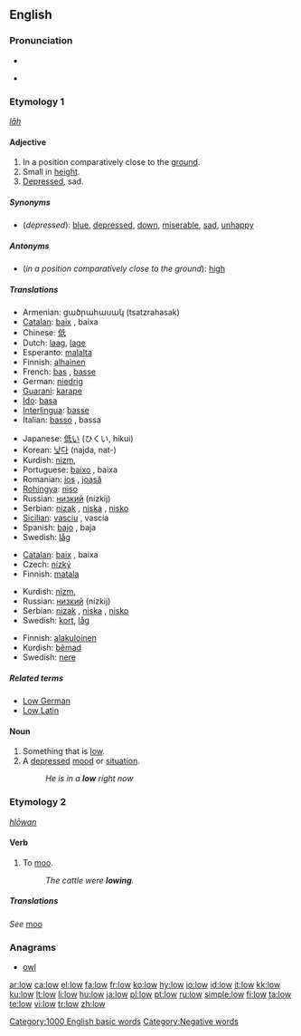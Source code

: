 ==English==

{{rank|laid|cold|led|518|low|American|bad|forward}}

===Pronunciation===
* {{IPA|/loʊ/}}
* {{audio|en-us-low.ogg|Audio (US)}}
*: {{rhymes|əʊ}}

===Etymology 1===
{{OE.}} ''[[lāh]]''

====Adjective====
{{en-adj|er}}

# In a position comparatively close to the [[ground]].
# Small in [[height]].
# [[depressed|Depressed]], sad.

=====Synonyms=====
* (''depressed''): [[blue]], [[depressed]], [[down]], [[miserable]], [[sad]], [[unhappy]]

=====Antonyms=====
* (''in a position comparatively close to the ground''): [[high]]

=====Translations=====
{{trans-top|in a position comparatively close to the ground}}
* Armenian: ցածրահասակ (tsatzrahasak)
* [[Catalan]]: [[baix]] {{m}}, baixa {{f}}
* Chinese: [[低]]
* Dutch: [[laag]], [[lage]]
* Esperanto: [[malalta]]
* Finnish: [[alhainen]]
* French: [[bas]] {{m}}, [[basse]] {{f}}
* German: [[niedrig]]
* [[Guarani]]: [[karape]]
* [[Ido]]: [[basa]]
* [[Interlingua]]: [[basse]]
* Italian: [[basso]] {{m}}, bassa {{f}}
{{trans-mid}}
* Japanese: [[低い]] (ひくい, hikui)
* Korean: [[낮다]] (najda, nat-)
* Kurdish: [[nizm]],{{KUchar|[[نزم]]}}
* Portuguese: [[baixo]] {{m}}, baixa {{f}}
* Romanian: [[jos]] {{m}}, [[joasă]] {{f}}
* [[Rohingya]]: [[niso]]
* Russian: [[низкий]] (nízkij)
* Serbian: [[nizak]] {{m}}, [[niska]] {{f}}, [[nisko]] {{n}}
* [[Sicilian]]: [[vasciu]] {{m}}, vascia {{f}}
* Spanish: [[bajo]] {{m}}, baja {{f}}
* Swedish: [[låg]]
{{trans-bottom}}

{{trans-top|small height}}
* [[Catalan]]: [[baix]] {{m}}, baixa {{f}}
* Czech: [[nízký]] {{m}}
* Finnish: [[matala]]
{{trans-mid}}
* Kurdish: [[nizm]], {{KUchar|[[نزم]]}}
* Russian: [[низкий]] (nízkij)
* Serbian: [[nizak]] {{m}}, [[niska]] {{f}}, [[nisko]] {{n}}
* Swedish: [[kort]], [[låg]]
{{trans-bottom}}

{{trans-top|depressed, sad}}
* Finnish: [[alakuloinen]]
* Kurdish: [[bêmad]]
* Swedish: [[nere]]
{{trans-mid}}
{{trans-bottom}}

=====Related terms=====
* [[Low German]]
* [[Low Latin]]

====Noun====
{{en-noun}}

# Something that is [[low]].
# A [[depressed]] [[mood]] or [[situation]].
#: ''He is in a '''low''' right now''

===Etymology 2===
{{OE.}} ''[[hlōwan]]''

====Verb====
{{en-verb}}

# {{intransitive}} To [[moo]].
#: ''The cattle were '''lowing'''.''

=====Translations=====
''See'' [[moo]]

===Anagrams===
* [[owl]]

[[Category:1000 English basic words]]
[[Category:Negative words]]

[[ar:low]]
[[ca:low]]
[[el:low]]
[[fa:low]]
[[fr:low]]
[[ko:low]]
[[hy:low]]
[[io:low]]
[[id:low]]
[[it:low]]
[[kk:low]]
[[ku:low]]
[[lt:low]]
[[li:low]]
[[hu:low]]
[[ja:low]]
[[pl:low]]
[[pt:low]]
[[ru:low]]
[[simple:low]]
[[fi:low]]
[[ta:low]]
[[te:low]]
[[vi:low]]
[[tr:low]]
[[zh:low]]